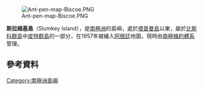 [[Image:Ant-pen-map-Biscoe.PNG|thumb]]

{{coord|65|30|S|65|28|W|display=title}}

'''斯拉姆基島'''（Slumkey Island），是[[南極洲|南極洲]]的島嶼，處於[[塔普曼島|塔普曼島]]以東，屬於[[比斯科群島|比斯科群島]]中[[皮特群島|皮特群島]]的一部分，在1957年被繪入[[阿根廷|阿根廷]]地圖，現時由[[南極條約體系|南極條約體系]]管理。

==參考資料==
{{usgs-gazetteer}}

{{DEFAULTSORT:Slumkey Island}}
[[Category:南極洲島嶼|Category:南極洲島嶼]]


{{Biscoes-geo-stub}}